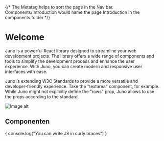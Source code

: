 
{/* The Metatag helps to sort the page in the Nav bar. Components/Introduction would name the page Introduction in the components folder */}

<Meta title="HowTo: mdx" />

# Welcome

Juno is a powerful React library designed to streamline your web development projects. The library offers a wide range of components and tools to simplify the development process and enhance the user experience. With Juno, you can create modern and responsive user interfaces with ease.

Juno is extending W3C Standards to provide a more versatile and developer-friendly experience. Take the "textarea" component, for example. While Juno might not explicitly define the "rows" prop, Juno allows to use the props according to the standard.

<Canvas of={Textarea.WithLabel} />

<img src={imageUrl} alt="Image alt" />

## Componenten

<ColorPalette theme="theme-dark" />

<ColorPalette theme="theme-light" />

{
console.log("You can write JS in curly braces")
}
